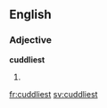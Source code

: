 ==English==

===Adjective===
'''cuddliest'''

# {{en-superlative of|cuddly}}

[[fr:cuddliest]]
[[sv:cuddliest]]